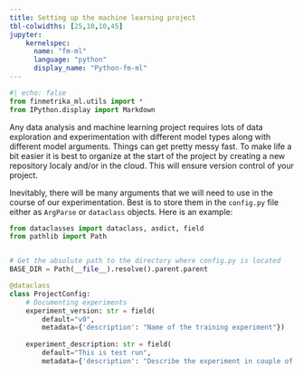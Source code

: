 ```yaml
---
title: Setting up the machine learning project
tbl-colwidths: [25,10,10,45]
jupyter: 
    kernelspec: 
      name: "fm-ml"
      language: "python"
      display_name: "Python-fm-ml"
---
```


```python
#| echo: false
from finmetrika_ml.utils import *
from IPython.display import Markdown
```

Any data analysis and machine learning project requires lots of data exploration and experimentation with different model types along with different model arguments. Things can get pretty messy fast. To make life a bit easier it is best to organize at the start of the project by creating a new repository localy and/or in the cloud. This will ensure version control of your project.

Inevitably, there will be many arguments that we will need to use in the course of our experimentation. Best is to store them in the `config.py` file either as `ArgParse` or `dataclass` objects. Here is an example:

```python
from dataclasses import dataclass, asdict, field
from pathlib import Path


# Get the absolute path to the directory where config.py is located
BASE_DIR = Path(__file__).resolve().parent.parent

@dataclass
class ProjectConfig:
    # Documenting experiments
    experiment_version: str = field(
        default="v0",
        metadata={'description': "Name of the training experiment"})
    
    experiment_description: str = field(
        default="This is test run",
        metadata={'description': "Describe the experiment in couple of sentences"})
 
```

